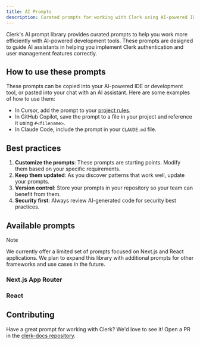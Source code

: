 ```yaml
---
title: AI Prompts
description: Curated prompts for working with Clerk using AI-powered IDE tools like Cursor, GitHub Copilot, and Claude.
---
```


Clerk's AI prompt library provides curated prompts to help you work more efficiently with AI-powered development tools. These prompts are designed to guide AI assistants in helping you implement Clerk authentication and user management features correctly.

## How to use these prompts

These prompts can be copied into your AI-powered IDE or development tool, or pasted into your chat with an AI assistant. Here are some examples of how to use them:

- In Cursor, add the prompt to your [project rules](https://docs.cursor.com/context/rules).
- In GitHub Copilot, save the prompt to a file in your project and reference it using `#<filename>`.
- In Claude Code, include the prompt in your `CLAUDE.md` file.

## Best practices

1. **Customize the prompts**: These prompts are starting points. Modify them based on your specific requirements.
1. **Keep them updated**: As you discover patterns that work well, update your prompts.
1. **Version control**: Store your prompts in your repository so your team can benefit from them.
1. **Security first**: Always review AI-generated code for security best practices.

## Available prompts

> [!NOTE]
> We currently offer a limited set of prompts focused on Next.js and React applications. We plan to expand this library with additional prompts for other frameworks and use cases in the future.

### Next.js App Router

<LLMPrompt displayText="Use this pre-built prompt to get started faster." src="prompts/nextjs-quickstart.md" embed />

### React

<LLMPrompt
  displayText="Use this pre-built prompt to get started faster."
  src="prompts/react-vite-quickstart.md"
  embed
/>

## Contributing

Have a great prompt for working with Clerk? We'd love to see it! Open a PR in the [clerk-docs repository](https://github.com/clerk/clerk-docs).
